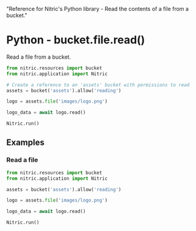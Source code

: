   "Reference for Nitric's Python library - Read the contents of a file from a bucket."

# Python - bucket.file.read()

Read a file from a bucket.

```python
from nitric.resources import bucket
from nitric.application import Nitric

# Create a reference to an 'assets' bucket with permissions to read
assets = bucket('assets').allow('reading')

logo = assets.file('images/logo.png')

logo_data = await logo.read()

Nitric.run()
```

## Examples

### Read a file

```python
from nitric.resources import bucket
from nitric.application import Nitric

assets = bucket('assets').allow('reading')

logo = assets.file('images/logo.png')

logo_data = await logo.read()

Nitric.run()
```
